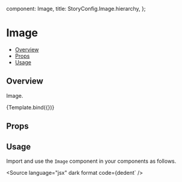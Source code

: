 
  component: Image,
  title: StoryConfig.Image.hierarchy,
};

<Meta title={meta.title} component={meta.component} />


# Image

- [Overview](#overview)
- [Props](#props)
- [Usage](#usage)

## Overview

Image.

<Canvas>
  <Story
    name="Overview"
    args={{src: 'assets/images/oxygen-ui/oxygen-ui-logo.svg'}}
  >
    {Template.bind({})}
  </Story>
</Canvas>

## Props

<ArgsTable story="Overview" />

## Usage

Import and use the `Image` component in your components as follows.

<Source
  language="jsx"
  dark
  format
  code={dedent`
/>

